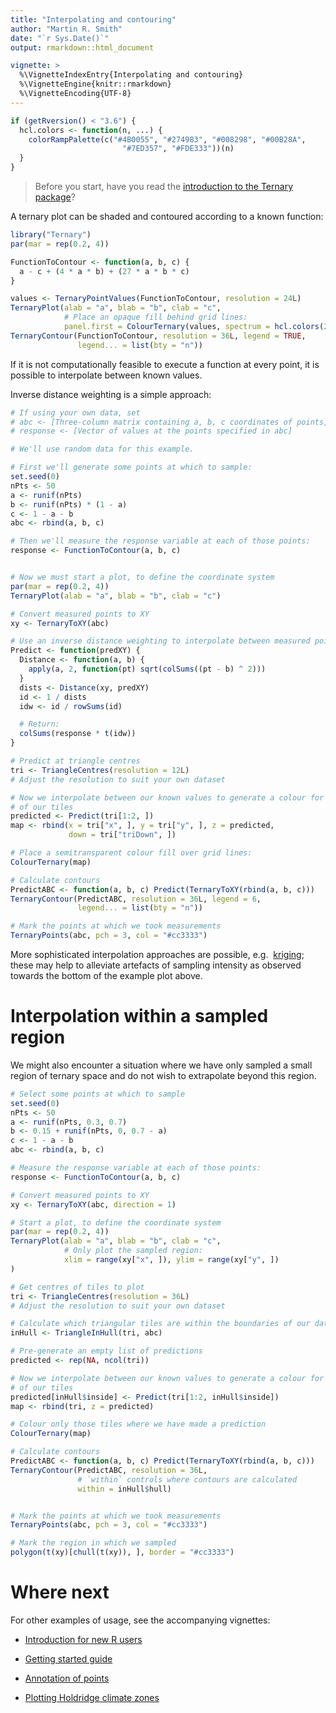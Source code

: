```yaml
---
title: "Interpolating and contouring"
author: "Martin R. Smith"
date: "`r Sys.Date()`"
output: rmarkdown::html_document

vignette: >
  %\VignetteIndexEntry{Interpolating and contouring}
  %\VignetteEngine{knitr::rmarkdown}
  %\VignetteEncoding{UTF-8}
---
```


```r
if (getRversion() < "3.6") {
  hcl.colors <- function(n, ...) {
    colorRampPalette(c("#4B0055", "#274983", "#008298", "#00B28A",
                         "#7ED357", "#FDE333"))(n)
  }
}
```

> Before you start, have you read the [introduction to the
Ternary package](Ternary.html)?

A ternary plot can be shaded and contoured according to a known function:

```r
library("Ternary")
par(mar = rep(0.2, 4))

FunctionToContour <- function(a, b, c) {
  a - c + (4 * a * b) + (27 * a * b * c)
}

values <- TernaryPointValues(FunctionToContour, resolution = 24L)
TernaryPlot(alab = "a", blab = "b", clab = "c",
            # Place an opaque fill behind grid lines:
            panel.first = ColourTernary(values, spectrum = hcl.colors(256)))
TernaryContour(FunctionToContour, resolution = 36L, legend = TRUE, 
               legend... = list(bty = "n"))

```

If it is not computationally feasible to execute a function at every point,
it is possible to interpolate between known values.

Inverse distance weighting is a simple approach:

```r
# If using your own data, set
# abc <- [Three-column matrix containing a, b, c coordinates of points]
# response <- [Vector of values at the points specified in abc]

# We'll use random data for this example.

# First we'll generate some points at which to sample:
set.seed(0)
nPts <- 50
a <- runif(nPts)
b <- runif(nPts) * (1 - a)
c <- 1 - a - b
abc <- rbind(a, b, c)

# Then we'll measure the response variable at each of those points:
response <- FunctionToContour(a, b, c)


# Now we must start a plot, to define the coordinate system
par(mar = rep(0.2, 4))
TernaryPlot(alab = "a", blab = "b", clab = "c")

# Convert measured points to XY
xy <- TernaryToXY(abc)

# Use an inverse distance weighting to interpolate between measured points
Predict <- function(predXY) {
  Distance <- function(a, b) {
    apply(a, 2, function(pt) sqrt(colSums((pt - b) ^ 2)))
  }
  dists <- Distance(xy, predXY)
  id <- 1 / dists
  idw <- id / rowSums(id)

  # Return:
  colSums(response * t(idw))
}

# Predict at triangle centres
tri <- TriangleCentres(resolution = 12L)
# Adjust the resolution to suit your own dataset

# Now we interpolate between our known values to generate a colour for each
# of our tiles
predicted <- Predict(tri[1:2, ])
map <- rbind(x = tri["x", ], y = tri["y", ], z = predicted,
             down = tri["triDown", ])

# Place a semitransparent colour fill over grid lines:
ColourTernary(map)

# Calculate contours
PredictABC <- function(a, b, c) Predict(TernaryToXY(rbind(a, b, c)))
TernaryContour(PredictABC, resolution = 36L, legend = 6, 
               legend... = list(bty = "n"))

# Mark the points at which we took measurements
TernaryPoints(abc, pch = 3, col = "#cc3333")
```

More sophisticated interpolation approaches are possible, e.g. 
[kriging](https://desktop.arcgis.com/en/arcmap/10.3/tools/3d-analyst-toolbox/how-kriging-works.htm); these may help to alleviate artefacts of sampling intensity as observed towards the bottom of the example plot above.

# Interpolation within a sampled region

We might also encounter a situation where we have only sampled a small region
of ternary space and do not wish to extrapolate beyond this region.

```r
# Select some points at which to sample
set.seed(0)
nPts <- 50
a <- runif(nPts, 0.3, 0.7)
b <- 0.15 + runif(nPts, 0, 0.7 - a)
c <- 1 - a - b
abc <- rbind(a, b, c)

# Measure the response variable at each of those points:
response <- FunctionToContour(a, b, c)

# Convert measured points to XY
xy <- TernaryToXY(abc, direction = 1)

# Start a plot, to define the coordinate system
par(mar = rep(0.2, 4))
TernaryPlot(alab = "a", blab = "b", clab = "c",
            # Only plot the sampled region:
            xlim = range(xy["x", ]), ylim = range(xy["y", ])
)

# Get centres of tiles to plot
tri <- TriangleCentres(resolution = 36L)
# Adjust the resolution to suit your own dataset

# Calculate which triangular tiles are within the boundaries of our data
inHull <- TriangleInHull(tri, abc)

# Pre-generate an empty list of predictions
predicted <- rep(NA, ncol(tri))

# Now we interpolate between our known values to generate a colour for each
# of our tiles
predicted[inHull$inside] <- Predict(tri[1:2, inHull$inside])
map <- rbind(tri, z = predicted)

# Colour only those tiles where we have made a prediction
ColourTernary(map)

# Calculate contours
PredictABC <- function(a, b, c) Predict(TernaryToXY(rbind(a, b, c)))
TernaryContour(PredictABC, resolution = 36L,
               # `within` controls where contours are calculated
               within = inHull$hull)


# Mark the points at which we took measurements
TernaryPoints(abc, pch = 3, col = "#cc3333")

# Mark the region in which we sampled
polygon(t(xy)[chull(t(xy)), ], border = "#cc3333")
```



# Where next

For other examples of usage, see the accompanying vignettes:

- [Introduction for new R users](new-users.html)

- [Getting started guide](Ternary.html)

- [Annotation of points](annotation.html)

- [Plotting Holdridge climate zones](Holdridge.html)

